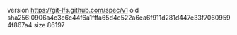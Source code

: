 version https://git-lfs.github.com/spec/v1
oid sha256:0906a4c3c6c44f6a1fffa65d4e522a6ea6f911d281d447e33f70609594f867a4
size 86197
